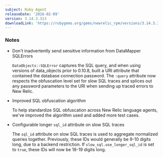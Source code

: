 ```yaml
---
subject: Ruby Agent
releaseDate: '2016-02-09'
version: 3.14.3.313
downloadLink: 'https://rubygems.org/gems/newrelic_rpm/versions/3.14.3.313'
---
```


### Notes

* Don't inadvertently send sensitive information from DataMapper SQLErrors

  `DataObjects::SQLError` captures the SQL query, and when using versions of data_objects prior to 0.10.8, built a URI attribute that contained the database connection password. The `:query` attribute now respects the obfuscation level set for slow SQL traces and splices out any password parameters to the URI when sending up traced errors to New Relic.
* Improved SQL obfuscation algorithm

  To help standardize SQL obfuscation across New Relic language agents, we've improved the algorithm used and added more test cases.
* Configurable longer `sql_id` attribute on slow SQL traces

  The `sql_id` attribute on slow SQL traces is used to aggregate normalized queries together. Previously, these IDs would generally be 9-10 digits long, due to a backend restriction. If `slow_sql.use_longer_sql_id` is set to `true`, these IDs will now be 18-19 digits long.
